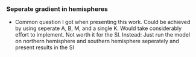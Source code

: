 ### Seperate gradient in hemispheres
- Common question I got when presenting this work.
Could be achieved by using seperate A, B, M, and a single K. Would take considerably effort to implement.
Not worth it for the SI.
Instead: Just run the model on northern hemisphere and southern hemisphere seperately and present results in the SI